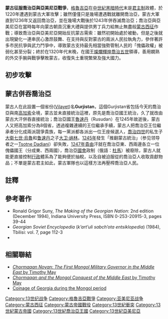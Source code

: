 {{Expand|time=2011-01-24}}
{{蒙古帝國戰爭一覽}}
{{noteTA|G1=Country}}

'''蒙古征服喬治亞與亞美尼亞戰爭'''，[[格魯吉亞|格魯吉亞]]在[[中世紀|中世紀]][[黑暗時代|黑暗時代]]末是[[君主制|君主制]]政體，於1220年遭遇到蒙古大軍攻擊；雖然僅僅只是幾場遭遇戰就離開喬治亞，蒙古大軍直到1236年又返回喬治亞，並在幾場大戰後於1243年併吞滅喬治亞；喬治亞與亞美尼亞在當時每年向蒙古朝貢沉重大禮與提供男丁兵力給無止無盡般[[蒙古西征|蒙古西征]]作戰；導致喬治亞與亞美尼亞開始反抗蒙古需索：雖然初開始處於被動，但是之後就出現變化一連串民心激昂鼓舞、在支持與反對蒙古的兩派人民拉執角力，參伴著許多市民抗爭與武力鬥爭中，導致蒙古支持最先相當強勢管制人民的「傀儡政權」被弱化甚至分裂；終於在1320年代末晚，在國王[[喬治五世_(格魯吉亞)|燦爛輝煌喬治五世]]領導，善用嫺熟的外交手腕與戰爭擊敗蒙古，收復失土重現繁榮及強大國力。
==初步攻擊==
==蒙古併吞喬治亞==
蒙古人在此設置一個省份([[維拉亞特|Vilayet]])名'''Gurjistan'''，這個Gurjistan省包括今天的喬治亞與南[[高加索|高加索]]全境，蒙古並未直接統治這裡，原先是喬治亞國王統治，久了就改由蒙古大汗併吞直接統治；喬治亞國王[[魯速丹|魯速丹]]（Rusudan）在1245年故逝後，蒙古人又把高加索分為8個省，透過複雜連續的王位繼承手續，蒙古人把喬治亞王位繼承者分化成兩派競爭貴族，每一黨派都各派出一位王座候選人，[[喬治四世_(喬治亞)|喬治四世]]的私生子[[大衛七世·烏魯|大衛七世·烏魯]]和[[鲁速丹|鲁速丹]]之子[[大卫·纳林|大卫·纳林]]。[[1245年|1245年]]發生「推翻蒙古統治」（参见领导者之一[[Tsotne_Dadiani|Tsotne Dadiani]]）卻失敗，[[1247年|1247年]][[貴由|貴由]]汗就在喬治亞東、西兩邊各立一位傀儡國王（分成東、西兩國），喬治亞[[國會|國會]]政制（俄語：[[杜馬|杜馬]]）被廢除，蒙古人就能更直接控制[[行政|行政]]體系為了能夠便於抽稅，以及自被迫服從的喬治亞人收取貢獻物品；不單是蒙古君主如此，蒙古軍隊也以這樣方法再壓榨喬治亞人民。

==註釋==
<div class="references-small">
<references />
</div>
==參考著作==
*Ronald Grigor Suny, ''The Making of the Georgian Nation'': 2nd edition (December 1994), Indiana University Press, ISBN 0-253-20915-3, pages 39-44
*''Georgian Soviet Encyclopedia'' (''k’art’uli sabch’ota entsiklopedia'') (1984), Tbilisi: vol. 7, page 112-3
* {{cite journal|author=Lang, D. M.|title=Georgia in the Reign of Giorgi the Brilliant (1314-1346)|journal=Bulletin of the School of Oriental and African Studies|volume=17|issue=1|date=1955|pages=74-91|url=http://links.jstor.org/sici?sici=0041-977X%281955%2917%3A1%3C74%3AGITROG%3E2.0.CO%3B2-P&size=LARGE&origin=JSTOR-enlargePage}}

==相關聯結==
*[https://web.archive.org/web/20060206152119/http://radar.ngcsu.edu/~tmmay/Chormaqan_thesis.pdf ''Chormaqan Noyan: The First Mongol Military Governor in the Middle East'' by Timothy May]
*[http://www.historynet.com/mh/blchormaquan/ ''Chormaqan and the Mongol Conquest of the Middle East'' by Timothy May]
*[http://www.zeno.ru/showgallery.php?cat=1830 Coinage of Georgia during the Mongol period]

[[Category:13世纪战争|Category:13世纪战争]]
[[Category:格魯吉亞戰爭|Category:格魯吉亞戰爭]]
[[Category:亚美尼亚战争|Category:亚美尼亚战争]]
[[Category:蒙古西征|Category:蒙古西征]]
[[Category:蒙古帝國戰役|Category:蒙古帝國戰役]]
[[Category:13世紀衝突|Category:13世紀衝突]]
[[Category:13世紀蒙古帝國|Category:13世紀蒙古帝國]]
[[Category:13世紀喬治亞王國|Category:13世紀喬治亞王國]]
[[Category:13世紀亞美尼亞|Category:13世紀亞美尼亞]]